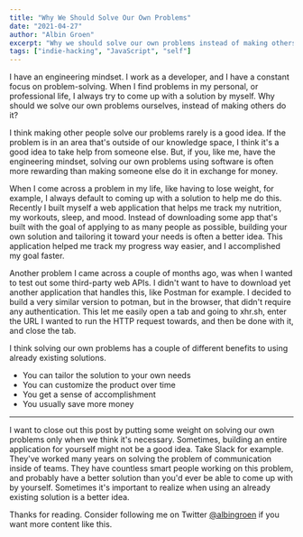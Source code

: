 ```yaml
---
title: "Why We Should Solve Our Own Problems"
date: "2021-04-27"
author: "Albin Groen"
excerpt: "Why we should solve our own problems instead of making others do it."
tags: ["indie-hacking", "JavaScript", "self"]
---
```


I have an engineering mindset. I work as a developer, and I have a constant focus on problem-solving. When I find problems in my personal, or professional life, I always try to come up with a solution by myself. Why should we solve our own problems ourselves, instead of making others do it?

I think making other people solve our problems rarely is a good idea. If the problem is in an area that's outside of our knowledge space, I think it's a good idea to take help from someone else. But, if you, like me, have the engineering mindset, solving our own problems using software is often more rewarding than making someone else do it in exchange for money.

When I come across a problem in my life, like having to lose weight, for example, I always default to coming up with a solution to help me do this. Recently I built myself a web application that helps me track my nutrition, my workouts, sleep, and mood. Instead of downloading some app that's built with the goal of applying to as many people as possible, building your own solution and tailoring it toward your needs is often a better idea. This application helped me track my progress way easier, and I accomplished my goal faster.

Another problem I came across a couple of months ago, was when I wanted to test out some third-party web APIs. I didn't want to have to download yet another application that handles this, like Postman for example. I decided to build a very similar version to potman, but in the browser, that didn't require any authentication. This let me easily open a tab and going to xhr.sh, enter the URL I wanted to run the HTTP request towards, and then be done with it, and close the tab.

I think solving our own problems has a couple of different benefits to using already existing solutions.

- You can tailor the solution to your own needs
- You can customize the product over time
- You get a sense of accomplishment
- You usually save more money

---

I want to close out this post by putting some weight on solving our own problems only when we think it's necessary. Sometimes, building an entire application for yourself might not be a good idea. Take Slack for example. They've worked many years on solving the problem of communication inside of teams. They have countless smart people working on this problem, and probably have a better solution than you'd ever be able to come up with by yourself. Sometimes it's important to realize when using an already existing solution is a better idea.

Thanks for reading. Consider following me on Twitter [@albingroen](https://twitter.com/albingroen) if you want more content like this.
